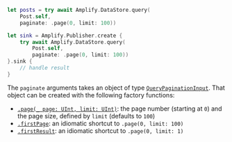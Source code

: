<BlockSwitcher>

<Block name="Async/Await">

```swift
let posts = try await Amplify.DataStore.query(
    Post.self,
    paginate: .page(0, limit: 100))
```

</Block>

<Block name="Combine">

```swift
let sink = Amplify.Publisher.create {
    try await Amplify.DataStore.query(
        Post.self, 
        paginate: .page(0, limit: 100))
}.sink {
    // handle result
}
```

</Block>

</BlockSwitcher>

The `paginate` arguments takes an object of type [`QueryPaginationInput`](https://aws-amplify.github.io/amplify-swift/docs/Structs/QueryPaginationInput.html). That object can be created with the following factory functions:

- [`.page(_ page: UInt, limit: UInt)`](https://aws-amplify.github.io/amplify-swift/docs/Structs/QueryPaginationInput.html#/s:7Amplify20QueryPaginationInputV4page_5limitACSu_SutFZ): the page number (starting at `0`) and the page size, defined by `limit` (defaults to `100`)
- [`.firstPage`](https://aws-amplify.github.io/amplify-swift/docs/Structs/QueryPaginationInput.html#/s:7Amplify20QueryPaginationInputV9firstPageACvpZ): an idiomatic shortcut to `.page(0, limit: 100)`
- [`.firstResult`](https://aws-amplify.github.io/amplify-swift/docs/Structs/QueryPaginationInput.html#/s:7Amplify20QueryPaginationInputV11firstResultACvpZ): an idiomatic shortcut to `.page(0, limit: 1)`
